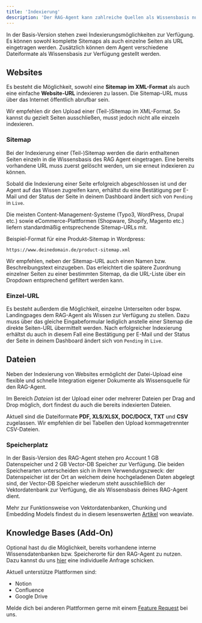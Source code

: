 ```yaml
---
title: 'Indexierung'
description: 'Der RAG-Agent kann zahlreiche Quellen als Wissensbasis nutzen.'
---
```


In der Basis-Version stehen zwei Indexierungsmöglichkeiten zur Verfügung. Es können sowohl komplette Sitemaps als auch einzelne Seiten als URL eingetragen werden. Zusätzlich können dem Agent verschiedene Dateiformate als Wissensbasis zur Verfügung gestellt werden.


## Websites 

Es besteht die Möglichkeit, sowohl eine **Sitemap im XML-Format** als auch eine einfache **Website-URL** indexieren zu lassen. Die Sitemap-URL muss über das Internet öffentlich abrufbar sein.

<Tip>Wir empfehlen dir den Upload einer (Teil-)Sitemap im XML-Format. So kannst du gezielt Seiten ausschließen, musst jedoch nicht alle einzeln indexieren.</Tip>


### Sitemap

Bei der Indexierung einer (Teil-)Sitemap werden die darin enthaltenen Seiten einzeln in die Wissensbasis des RAG Agent eingetragen. Eine bereits vorhandene URL muss zuerst gelöscht werden, um sie erneut indexieren zu können.

Sobald die Indexierung einer Seite erfolgreich abgeschlossen ist und der Agent auf das Wissen zugreifen kann, erhältst du eine Bestätigung per E-Mail und der Status der Seite in deinem Dashboard ändert sich von `Pending` in `Live`.

Die meisten Content-Management-Systeme (Typo3, WordPress, Drupal etc.) sowie eCommerce-Plattformen (Shopware, Shopify, Magento etc.) liefern standardmäßig entsprechende Sitemap-URLs mit.

Beispiel-Format für eine Produkt-Sitemap in Wordpress:
```
https://www.deinedomain.de/product-sitemap.xml
```

Wir empfehlen, neben der Sitemap-URL auch einen Namen bzw. Beschreibungstext einzugeben. Das erleichtert die spätere Zuordnung einzelner Seiten zu einer bestimmten Sitemap, da die URL-Liste über ein Dropdown entsprechend gefiltert werden kann.


### Einzel-URL

Es besteht außerdem die Möglichkeit, einzelne Unterseiten oder bspw. Landingpages dem RAG-Agent als Wissen zur Verfügung zu stellen. Dazu muss über das gleiche Eingabeformular lediglich anstelle einer Sitemap die direkte Seiten-URL übermittelt werden. Nach erfolgreicher Indexierung erhältst du auch in diesem Fall eine Bestätigung per E-Mail und der Status der Seite in deinem Dashboard ändert sich von `Pending` in `Live`.


## Dateien

Neben der Indexierung von Websites ermöglicht der Datei-Upload eine flexible und schnelle Integration eigener Dokumente als Wissensquelle für den RAG-Agent.

Im Bereich *Dateien* ist der Upload einer oder mehrerer Dateien per Drag and Drop möglich, dort findest du auch die bereits indexierten Dateien.

Aktuell sind die Dateiformate **PDF, XLS/XLSX, DOC/DOCX, TXT** und **CSV** zugelassen. Wir empfehlen dir bei Tabellen den Upload kommagetrennter CSV-Dateien.

### Speicherplatz

In der Basis-Version des RAG-Agent stehen pro Account 1 GB Datenspeicher und 2 GB Vector-DB Speicher zur Verfügung. Die beiden Speicherarten unterscheiden sich in ihrem Verwendungszweck: der Datenspeicher ist der Ort an welchem deine hochgeladenen Daten abgelegt sind, der Vector-DB Speicher wiederum steht ausschließlich der Vektordatenbank zur Verfügung, die als Wissensbasis deines RAG-Agent dient.

<Tip>Mehr zur Funktionsweise von Vektordatenbanken, Chunking und Embedding Models findest du in diesem lesenswerten <a href="https://weaviate.io/blog/what-is-agentic-rag" target="_blank">Artikel</a> von weaviate.</Tip>

## Knowledge Bases (Add-On)

Optional hast du die Möglichkeit, bereits vorhandene interne Wissensdatenbanken bzw. Speicherorte für den RAG-Agent zu nutzen. Dazu kannst du uns <a href="#">hier</a> eine individuelle Anfrage schicken.

Aktuell unterstütze Plattformen sind:

- Notion
- Confluence
- Google Drive

Melde dich bei anderen Plattformen gerne mit einem <a href="mailto:support@pzlr.ai">Feature Request</a> bei uns.
 